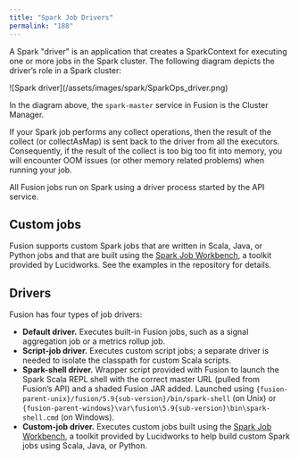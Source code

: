 ```yaml
---
title: "Spark Job Drivers"
permalink: "188"
---
```


A Spark "driver" is an application that creates a SparkContext for executing one or more jobs in the Spark cluster. The following diagram depicts the driver’s role in a Spark cluster:

<Frame>![Spark driver](/assets/images/spark/SparkOps_driver.png)</Frame>

In the diagram above, the `spark-master` service in Fusion is the Cluster Manager.

If your Spark job performs any collect operations, then the result of the collect (or collectAsMap) is sent back to the driver from all the executors. Consequently, if the result of the collect is too big too fit into memory, you will encounter OOM issues (or other memory related problems) when running your job.

All Fusion jobs run on Spark using a driver process started by the API service.

## Custom jobs

Fusion supports custom Spark jobs that are written in Scala, Java, or Python jobs and that are built using the [Spark Job Workbench](https://github.com/Lucidworks/fusion-spark-job-workbench), a toolkit provided by Lucidworks. See the examples in the repository for details.

## Drivers

Fusion has four types of job drivers:

* **Default driver.** Executes built-in Fusion jobs, such as a signal aggregation job or a metrics rollup job.
* **Script-job driver.** Executes custom script jobs; a separate driver is needed to isolate the classpath for custom Scala scripts.
* **Spark-shell driver.** Wrapper script provided with Fusion to launch the Spark Scala REPL shell with the correct master URL (pulled from Fusion’s API) and a shaded Fusion JAR added. Launched using `{fusion-parent-unix}/fusion/5.9{sub-version}/bin/spark-shell` (on Unix) or `{fusion-parent-windows}\var\fusion\5.9{sub-version}\bin\spark-shell.cmd` (on Windows).
* **Custom-job driver.** Executes custom jobs built using the [Spark Job Workbench](https://github.com/Lucidworks/fusion-spark-job-workbench), a toolkit provided by Lucidworks to help build custom Spark jobs using Scala, Java, or Python.